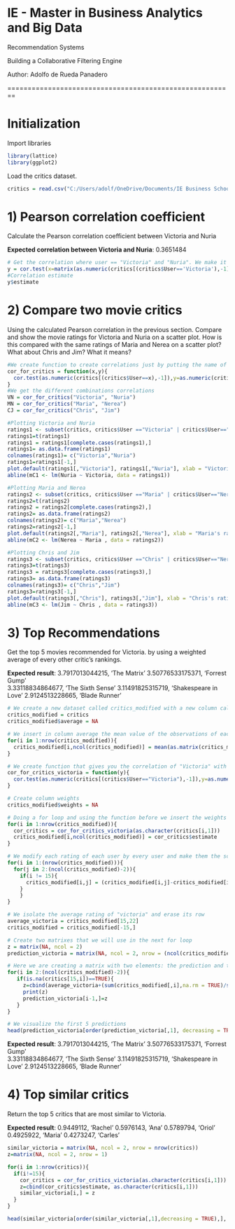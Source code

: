 # IE - Master in Business Analytics and Big Data
Recommendation Systems

Building a Collaborative Filtering Engine

Author: Adolfo de Rueda Panadero

========================================================

# Initialization

Import libraries

```r

library(lattice)
library(ggplot2)

```

Load the critics dataset.

```r
critics = read.csv("C:/Users/adolf/OneDrive/Documents/IE Business School/2nd Semester/Recommendation Engines/Labs/Data/critics.csv", sep = ",")
```

# 1) Pearson correlation coefficient 
Calculate the Pearson correlation coefficient between Victoria and Nuria

**Expected correlation between Victoria and Nuria**: 0.3651484

```r
# Get the correlation where user == "Victoria" and "Nuria". We make it numeric to do the pearson correlation function and using all the complete observations
y = cor.test(x=matrix(as.numeric(critics[(critics$User=='Victoria'),-1])),y=matrix(as.numeric(critics[(critics$User=='Nuria'),-1])),method = "pearson", use = "pairwise.complete.obs")
#Correlation estimate
y$estimate

```

# 2) Compare two movie critics
Using the calculated Pearson correlation in the previous section. Compare and show the movie ratings for Victoria and Nuria on a scatter plot. How is this compared with the same ratings of Maria and Nerea on a scatter plot? What about Chris and Jim? What it means?

```r
#We create function to create correlations just by putting the name of the user
cor_for_critics = function(x,y){
  cor.test(as.numeric(critics[(critics$User==x),-1]),y=as.numeric(critics[(critics$User==y),-1]),method = "pearson", use = "pairwise.complete.obs")
}
#We get the different combinations correlations
VN = cor_for_critics("Victoria", "Nuria")
MN = cor_for_critics("Maria", "Nerea")
CJ = cor_for_critics("Chris", "Jim")

#Plotting Victoria and Nuria
ratings1 <- subset(critics, critics$User =="Victoria" | critics$User=="Nuria")
ratings1=t(ratings1)
ratings1 = ratings1[complete.cases(ratings1),]
ratings1= as.data.frame(ratings1)
colnames(ratings1)= c("Victoria","Nuria")
ratings1=ratings1[-1,]
plot.default(ratings1[,"Victoria"], ratings1[,"Nuria"], xlab = "Victoria's rating", ylab = "Nuria's rating", xlim = c(0,5), ylim = c(0,5))
abline(mC1 <- lm(Nuria ~ Victoria, data = ratings1))

#Plotting Maria and Nerea
ratings2 <- subset(critics, critics$User =="Maria" | critics$User=="Nerea")
ratings2=t(ratings2)
ratings2 = ratings2[complete.cases(ratings2),]
ratings2= as.data.frame(ratings2)
colnames(ratings2)= c("Maria","Nerea")
ratings2=ratings2[-1,]
plot.default(ratings2[,"Maria"], ratings2[,"Nerea"], xlab = "Maria's rating", ylab = "Nerea's rating", xlim = c(0,5), ylim = c(0,5))
abline(mC2 <- lm(Nerea ~ Maria , data = ratings2))

#Plotting Chris and Jim
ratings3 <- subset(critics, critics$User =="Chris" | critics$User=="Nerea")
ratings3=t(ratings3)
ratings3 = ratings3[complete.cases(ratings3),]
ratings3= as.data.frame(ratings3)
colnames(ratings3)= c("Chris","Jim")
ratings3=ratings3[-1,]
plot.default(ratings3[,"Chris"], ratings3[,"Jim"], xlab = "Chris's rating", ylab = "Jim's rating", xlim = c(0,5), ylim = c(0,5))
abline(mC3 <- lm(Jim ~ Chris , data = ratings3))

```


# 3) Top Recommendations 
Get the top 5 movies recommended for Victoria. by using a weighted average of every other critic's rankings.

**Expected result**:
3.7917013044215, 'The Matrix'
3.50776533175371, 'Forrest Gump'     
3.33118834864677, 'The Sixth Sense' 
3.11491825315719, 'Shakespeare in Love'
2.9124513228665, 'Blade Runner'

```r

# We create a new dataset called critics_modified with a new column called average
critics_modified = critics
critics_modified$average = NA

# We insert in column average the mean value of the observations of each user
for(i in 1:nrow(critics_modified)){
  critics_modified[i,ncol(critics_modified)] = mean(as.matrix(critics_modified[i,-1]), na.rm = TRUE)
}

# We create function that gives you the correlation of "Victoria" with other users that you will input into the function
cor_for_critics_victoria = function(y){
  cor.test(as.numeric(critics[(critics$User=="Victoria"),-1]),y=as.numeric(critics[(critics$User==y),-1]),method = "pearson", use = "pairwise.complete.obs")
}

# Create column weights
critics_modified$weights = NA

# Doing a for loop and using the function before we insert the weights (or correlations) of each user into its corresponding row in the column weights
for(i in 1:nrow(critics_modified)){
  cor_critics = cor_for_critics_victoria(as.character(critics[i,1]))
  critics_modified[i,ncol(critics_modified)] = cor_critics$estimate
}

# We modify each rating of each user by every user and make them the scaled ratings * weights. (Inside of the prediction mathematical function it's the numerator). We do this except for the row number 15 where "Victoria" is allocated
for(i in 1:(nrow(critics_modified))){
  for(j in 2:(ncol(critics_modified)-2)){
    if(i != 15){
      critics_modified[i,j] = (critics_modified[i,j]-critics_modified[i,ncol(critics_modified)-1])*critics_modified[i,ncol(critics_modified)]
    }
    }
}

# We isolate the average rating of "victoria" and erase its row
average_victoria = critics_modified[15,22]
critics_modified = critics_modified[-15,]

# Create two matrixes that we will use in the next for loop
z = matrix(NA, ncol = 2)
prediction_victoria = matrix(NA, ncol = 2, nrow = (ncol(critics_modified)-3))

# Here we are creating a matrix with two elements: the prediction and the movie to watch. To do this we apply the whole function suming the average rating of victoria plus the sum of all the numerator of all the users for the same movie (calculated previously) and dividing by the total absolute weight. This will be bind and appended into prediction_victoria
for(i in 2:(ncol(critics_modified)-2)){
   if(is.na(critics[15,i])==TRUE){
     z=cbind(average_victoria+(sum(critics_modified[,i],na.rm = TRUE)/sum(abs(critics_modified$weights), na.rm = TRUE)), colnames(critics_modified[i]))
     print(z)
     prediction_victoria[i-1,]=z
   }
}

# We visualize the first 5 predictions
head(prediction_victoria[order(prediction_victoria[,1], decreasing = TRUE),], n= 5)

```

**Expected result**:
3.7917013044215, 'The Matrix'
3.50776533175371, 'Forrest Gump'     
3.33118834864677, 'The Sixth Sense' 
3.11491825315719, 'Shakespeare in Love'
2.9124513228665, 'Blade Runner'


# 4) Top similar critics
Return the top 5 critics that are most similar to Victoria. 

**Expected result**:
0.9449112, 'Rachel'
0.5976143, 'Ana' 
0.5789794, 'Oriol'
0.4925922, 'Maria'
0.4273247, 'Carles'

```r

similar_victoria = matrix(NA, ncol = 2, nrow = nrow(critics))
z=matrix(NA, ncol = 2, nrow = 1)

for(i in 1:nrow(critics)){
  if(i!=15){
    cor_critics = cor_for_critics_victoria(as.character(critics[i,1]))
    z=cbind(cor_critics$estimate, as.character(critics[i,1]))
    similar_victoria[i,] = z
  }
}

head(similar_victoria[order(similar_victoria[,1],decreasing = TRUE),], n=5)


```